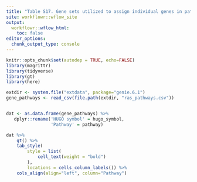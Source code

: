 ```yaml
---
title: "Table S17. Gene sets utilized to assign individual genes in pathways and gene families."
site: workflowr::wflow_site
output:
  workflowr::wflow_html:
    toc: false
editor_options:
  chunk_output_type: console
---
```


```r
knitr::opts_chunk$set(autodep = TRUE, echo=FALSE)
library(magrittr)
library(tidyverse)
library(gt)
library(here)
```



```r
extdir <- system.file("extdata", package="genie.6.1")
gene_pathways <- read_csv(file.path(extdir, "ras_pathways.csv"))


dat <- as.data.frame(gene_pathways) %>%
   dplyr::rename('HUGO symbol' = hugo_symbol,
                 'Pathway' = pathway)

```


```r
dat %>%
    gt() %>%
    tab_style(
        style = list(
            cell_text(weight = "bold")
        ),
        locations = cells_column_labels()) %>%
    cols_align(align="left", column="Pathway")

```
